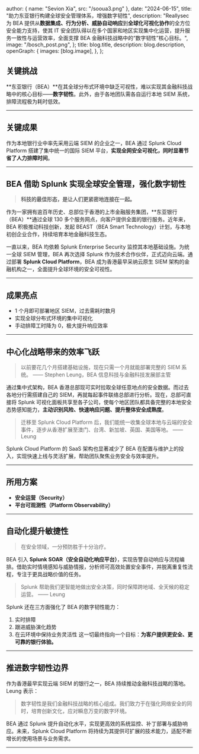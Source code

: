 
  author: { name: "Sevion Xia", src: "/sooua3.png" },
  date: "2024-06-15",
  title: "助力东亚银行构建全球安全管理体系，增强数字韧性",
  description:
    "Reallysec 为 BEA 提供从**数据集成、行为分析、威胁自动响应**到**全球化可视化协作**的全方位安全能力支持，使其 IT 安全团队得以在多个国家和地区实现集中化运营，提升服务一致性与运营效率，全面支撑 BEA 金融科技战略中的“数字韧性”核心目标。",
  image:
    "/bosch_post.png",
};
  title: blog.title,
  description: blog.description,
  openGraph: {
    images: [blog.image],
  },
};


## 关键挑战

\*\*东亚银行（BEA）\*\*在其全球分布式环境中缺乏可视性，难以实现其金融科技战略中的核心目标——**数字韧性**。此外，由于各地团队需各自运行本地 SIEM 系统，排障流程极为耗时低效。

---

## 关键成果

作为本地银行业中率先采用云端 SIEM 的企业之一，BEA 通过 Splunk Cloud Platform 搭建了集中统一的国际 SIEM 平台，**实现全网安全可视化，同时显著节省了人力排障时间**。

---

## BEA 借助 Splunk 实现全球安全管理，强化数字韧性

> **科技的最佳形态，是让人们更紧密地连接在一起。**

作为一家拥有逾百年历史、总部位于香港的上市金融服务集团，\*\*东亚银行（BEA）\*\*通过全球 130 多个服务网点，向客户提供全面的银行服务。近年来，BEA 积极推动科技创新，发起 BEAST（BEA Smart Technology）计划，与本地初创企业合作，持续培育本地金融科技生态。

一直以来，BEA 均依赖 Splunk Enterprise Security 监控其本地基础设施。为统一全球 SIEM 管理，BEA 再次选择 Splunk 作为技术合作伙伴，正式迈向云端。通过部署 **Splunk Cloud Platform**，BEA 成为香港最早采纳云原生 SIEM 架构的金融机构之一，全面提升全球环境的安全可视性。

---

## 成果亮点

* 1 个月即可部署地区 SIEM，过去需耗时数月
* 实现全球分布式环境的集中可视化
* 手动排障工时降为 0，极大提升响应效率

---

## 中心化战略带来的效率飞跃

> 以前要花几个月搭建基础设施，现在只需一个月就能部署完整的 SIEM 系统。
> —— Stephen Leung，BEA 信息科技与金融科技发展部主管

通过集中式架构，BEA 香港总部现可实时拉取全球任意地点的安全数据。而过去各地分行需搭建自己的 SIEM，再就每起事件联络总部进行分析。现在，总部可直接将 Splunk 可视化面板共享至各子公司，使每个地区团队都具备完整的本地安全态势感知能力，**主动识别风险、快速响应问题、提升整体安全成熟度**。

> 迁移至 Splunk Cloud Platform 后，我们能统一收集全球本地与云端的安全事件，逐步从香港扩展至澳门、台湾、新加坡、英国、美国等地。
> —— Leung

Splunk Cloud Platform 的 SaaS 架构也显著减少了 BEA 在配置与维护上的投入，实现快速上线与灵活扩展，帮助团队聚焦业务安全与效率提升。

---

## 所用方案

* **安全运营（Security）**
* **平台可观测性（Platform Observability）**

---

## 自动化提升敏捷性

> 在安全领域，一分预防胜于十分治疗。

BEA 引入 **Splunk SOAR（安全自动化响应平台）**，实现告警自动响应与流程编排。借助实时情境感知与威胁情报，分析师可高效处置安全事件，并脱离重复性流程，专注于更具战略价值的任务。

> Splunk 帮助我们更智能地做出安全决策，同时保障跨地域、全天候的稳定运营。
> —— Leung

Splunk 还在三方面强化了 BEA 的数字韧性能力：

1. 实时排障
2. 跟进威胁演化趋势
3. 在云环境中保持业务灵活性
   这一切最终指向一个目标：**为客户提供更安全、更可靠的银行体验。**

---

## 推进数字韧性边界

作为香港最早实现云端 SIEM 的银行之一，BEA 持续推动金融科技战略的落地。Leung 表示：

> 数字韧性是我们金融科技战略的核心组成。我们致力于在强化网络安全的同时，培育创新文化，应对瞬息万变的数字环境。

BEA 通过 Splunk 提升自动化水平，实现更高效的系统监控、补丁部署与威胁响应。未来，Splunk Cloud Platform 将持续为其提供可扩展的技术能力，适配不断增长的使用场景与业务需求。

---

